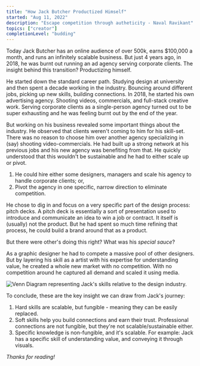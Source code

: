 ```yaml
---
title: "How Jack Butcher Productized Himself"
started: "Aug 11, 2022"
description: "Escape competition through autheticity - Naval Ravikant"
topics: ["creator"]
completionLevel: "budding"
---
```


Today Jack Butcher has an online audience of over 500k, earns $100,000 a month, and runs an infinitely scalable business. But just 4 years ago, in 2018, he was burnt out running an ad agency serving corporate clients. The insight behind this transition? Productizing himself.

He started down the standard career path. Studying design at university and then spent a decade working in the industry. Bouncing around different jobs, picking up new skills, building connections. In 2018, he started his own advertising agency. Shooting videos, commercials, and full-stack creative work. Serving corporate clients as a single-person agency turned out to be super exhausting and he was feeling burnt out by the end of the year.

But working on his business revealed some important things about the industry. He observed that clients weren't coming to him for his skill-set. There was no reason to choose him over another agency specializing in (say) shooting video-commercials. He had built up a strong network at his previous jobs and his new agency was benefiting from that. He quickly understood that this wouldn't be sustainable and he had to either scale up or pivot.
1. He could hire either some designers, managers and scale his agency to handle corporate clients; or,
2. Pivot the agency in one specific, narrow direction to eliminate competition.

He chose to dig in and focus on a very specific part of the design process: pitch decks. A pitch deck is essentially a sort of presentation used to introduce and communicate an idea to win a job or contract. It itself is (usually) not the product. But he had spent so much time refining that process, he could build a brand around that as a product.

But there were other's doing this right? What was his *special sauce*?

As a graphic designer he had to compete a massive pool of other designers. But by layering his skill as a artist with his expertise for understanding value, he created a whole new market with no competition. With no competition around he captured all demand and scaled it using media.

![Venn Diagram representing Jack's skills relative to the design industry.](/blog-assets/venn.svg "Venn Diagram representing Jack's skills relative to the design industry.")

To conclude, these are the key insight we can draw from Jack's journey:

1. Hard skills are scalable, but fungible - meaning they can be easily replaced.
2. Soft skills help you build connections and earn their trust. Professional connections are not fungible, but they're not scalable/sustainable either.
3. Specific knowledge is non-fungible, and it's scalable. For example: Jack has a specific skill of understanding value, and conveying it through visuals.

*Thanks for reading!*
